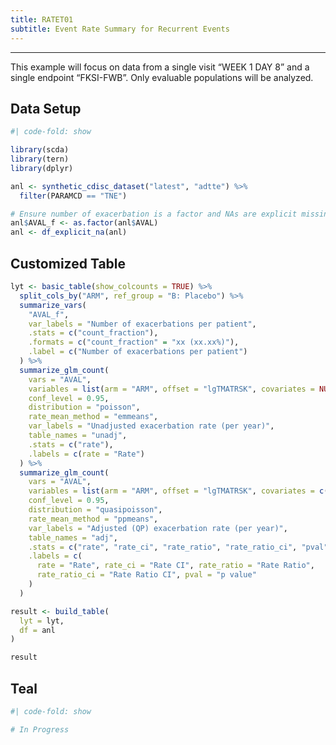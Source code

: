 ```yaml
---
title: RATET01
subtitle: Event Rate Summary for Recurrent Events
---
```


------------------------------------------------------------------------

This example will focus on data from a single visit "WEEK 1 DAY 8" and a single endpoint "FKSI-FWB".
Only evaluable populations will be analyzed.

::: panel-tabset
## Data Setup

```r
#| code-fold: show

library(scda)
library(tern)
library(dplyr)

anl <- synthetic_cdisc_dataset("latest", "adtte") %>%
  filter(PARAMCD == "TNE")

# Ensure number of exacerbation is a factor and NAs are explicit missing levels.
anl$AVAL_f <- as.factor(anl$AVAL)
anl <- df_explicit_na(anl)
```

## Customized Table

```r
lyt <- basic_table(show_colcounts = TRUE) %>%
  split_cols_by("ARM", ref_group = "B: Placebo") %>%
  summarize_vars(
    "AVAL_f",
    var_labels = "Number of exacerbations per patient",
    .stats = c("count_fraction"),
    .formats = c("count_fraction" = "xx (xx.xx%)"),
    .label = c("Number of exacerbations per patient")
  ) %>%
  summarize_glm_count(
    vars = "AVAL",
    variables = list(arm = "ARM", offset = "lgTMATRSK", covariates = NULL),
    conf_level = 0.95,
    distribution = "poisson",
    rate_mean_method = "emmeans",
    var_labels = "Unadjusted exacerbation rate (per year)",
    table_names = "unadj",
    .stats = c("rate"),
    .labels = c(rate = "Rate")
  ) %>%
  summarize_glm_count(
    vars = "AVAL",
    variables = list(arm = "ARM", offset = "lgTMATRSK", covariates = c("REGION1")),
    conf_level = 0.95,
    distribution = "quasipoisson",
    rate_mean_method = "ppmeans",
    var_labels = "Adjusted (QP) exacerbation rate (per year)",
    table_names = "adj",
    .stats = c("rate", "rate_ci", "rate_ratio", "rate_ratio_ci", "pval"),
    .labels = c(
      rate = "Rate", rate_ci = "Rate CI", rate_ratio = "Rate Ratio",
      rate_ratio_ci = "Rate Ratio CI", pval = "p value"
    )
  )

result <- build_table(
  lyt = lyt,
  df = anl
)

result
```

## Teal

```r
#| code-fold: show

# In Progress
```
:::

